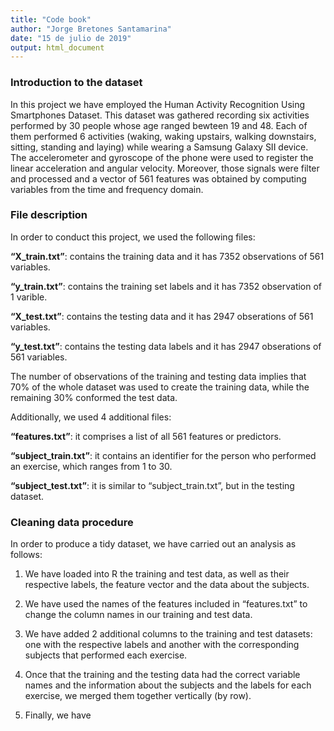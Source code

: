 ```yaml
---
title: "Code book"
author: "Jorge Bretones Santamarina"
date: "15 de julio de 2019"
output: html_document
---
```


### Introduction to the dataset

In this project we have employed the Human Activity Recognition Using Smartphones Dataset. This dataset was gathered recording six activities performed by 30 people whose age ranged bewteen 19 and 48. Each of them performed 6 activities (waking, waking upstairs, walking downstairs, sitting, standing and laying) while wearing a Samsung Galaxy SII device. The accelerometer and gyroscope of the phone were used to register the linear acceleration and angular velocity. Moreover, those signals were filter and processed and a vector of 561 features was obtained by computing variables from the time and frequency domain.

### File description

In order to conduct this project, we used the following files:

**"X_train.txt"**: contains the training data and it has 7352 observations of 561 variables.

**"y_train.txt"**: contains the training set labels and it has 7352 observation of 1 varible.

**"X_test.txt"**: contains the testing data and it has 2947 obserations of 561 variables.

**"y_test.txt"**: contains the testing data labels and it has 2947 obserations of 561 variables.

The number of observations of the training and testing data implies that 70% of the whole dataset was used to create the training data, while the remaining 30% conformed the test data.

Additionally, we used 4 additional files:

**"features.txt"**: it comprises a list of all 561 features or predictors.

**"subject_train.txt"**: it contains an identifier for the person who performed an exercise, which ranges from 1 to 30.

**"subject_test.txt"**: it is similar to "subject_train.txt", but in the testing dataset.

### Cleaning data procedure

In order to produce a tidy dataset, we have carried out an analysis as follows:

1. We have loaded into R the training and test data, as well as their respective labels, the feature vector and the data about the subjects.

2. We have used the names of the features included in "features.txt" to change the column names in our training and test data.

3. We have added 2 additional columns to the training and test datasets: one with the respective labels and another with the corresponding subjects that performed each exercise.

4. Once that the training and the testing data had the correct variable names and the information about the subjects and the labels for each exercise, we merged them together vertically (by row).

5. Finally, we have 




